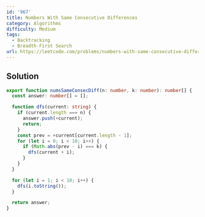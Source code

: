 ```yaml
---
id: '967'
title: Numbers With Same Consecutive Differences
category: Algorithms
difficulty: Medium
tags:
  - Backtracking
  - Breadth-First Search
url: https://leetcode.com/problems/numbers-with-same-consecutive-differences
---
```


## Solution

```typescript showLineNumbers
export function numsSameConsecDiff(n: number, k: number): number[] {
  const answer: number[] = [];

  function dfs(current: string) {
    if (current.length === n) {
      answer.push(+current);
      return;
    }
    const prev = +current[current.length - 1];
    for (let i = 0; i < 10; i++) {
      if (Math.abs(prev - i) === k) {
        dfs(current + i);
      }
    }
  }

  for (let i = 1; i < 10; i++) {
    dfs(i.toString());
  }

  return answer;
}
```
